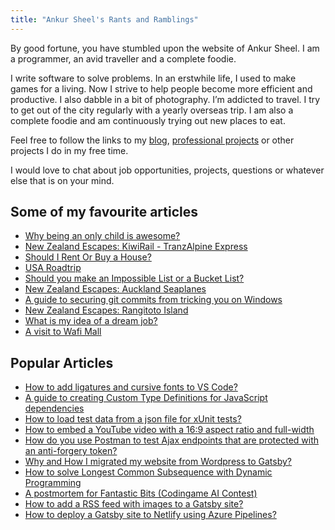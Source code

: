 ```yaml
---
title: "Ankur Sheel's Rants and Ramblings"
---
```


By good fortune, you have stumbled upon the website of Ankur Sheel. I am a programmer, an avid traveller and a complete foodie.

I write software to solve problems. In an erstwhile life, I used to make games for a living. Now I strive to help people become more efficient and productive. I also dabble in a bit of photography. I’m addicted to travel. I try to get out of the city regularly with a yearly overseas trip. I am also a complete foodie and am continuously trying out new places to eat.

Feel free to follow the links to my [blog](/blog), [professional projects](./cv/professional-projects) or other projects I do in my free time.

I would love to chat about job opportunities, projects, questions or whatever else that is on your mind.

## Some of my favourite articles

-   [Why being an only child is awesome?](/blog/child-appreciation/)
-   [New Zealand Escapes: KiwiRail - TranzAlpine Express](/blog/new-zealand-escapes-tranzalpine-express)
-   [Should I Rent Or Buy a House?](/blog/rent-buy-house/)
-   [USA Roadtrip](/blog/usa-roadtrip/)
-   [Should you make an Impossible List or a Bucket List?](/blog/impossible-list-or-a-bucket-list)
-   [New Zealand Escapes: Auckland Seaplanes](/blog/new-zealand-escapes-auckland-seaplanes)
-   [A guide to securing git commits from tricking you on Windows](/blog/securing-git-commits-windows/)
-   [New Zealand Escapes: Rangitoto Island](/blog/new-zealand-escapes-rangitoto-island)
-   [What is my idea of a dream job?](/blog/dream-job/)
-   [A visit to Wafi Mall](/blog/wafi-mall)

## Popular Articles

-   [How to add ligatures and cursive fonts to VS Code?](/blog/add-cursive-fonts-to-vs-code/)
-   [A guide to creating Custom Type Definitions for JavaScript dependencies](/blog/custom-type-definitions-for-java-script-dependencies/)
-   [How to load test data from a json file for xUnit tests?](/blog/load-test-data-from-a-json-file-for-xunit-tests/)
-   [How to embed a YouTube video with a 16:9 aspect ratio and full-width](/blog/full-width-you-tube-video-embed)
-   [How do you use Postman to test Ajax endpoints that are protected with an anti-forgery token?](/blog/postman-ajax-endpoints-xsrf-tokens/)
-   [Why and How I migrated my website from Wordpress to Gatsby?](/blog/migrating-from-wordpress-to-gatsby/)
-   [How to solve Longest Common Subsequence with Dynamic Programming](/blog/dynamic-programming-longest-common-subsequence/)
-   [A postmortem for Fantastic Bits (Codingame AI Contest)](/blog/fantastic-bits-codingame-ai-contest-postmortem/)
-   [How to add a RSS feed with images to a Gatsby site?](/blog/adding-an-rss-feed-with-images-to-a-gatsby-site/)
-   [How to deploy a Gatsby site to Netlify using Azure Pipelines?](/blog/deploying-a-gatsby-site-to-netlify-using-azure-pipelines/)
